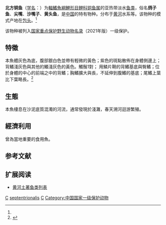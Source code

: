 {{Speciesbox
| name = 北方铜鱼
| status = NE
| status_system = IUCN3.1
| image = 
| genus = Coreius
| species = septentrionalis
| authority = {{link-en|约翰·特雷德威尔·尼科尔斯|John Treadwell Nichols|Nichols}}, 1925<ref name='id6100'>{{cite web| url =http://www.bioinfo.cn/db05/BjdwSpecies.php?action=view&id=6100| title =北方铜鱼| work =中国动物物种编目数据库| publisher =中国科学院微生物研究所| author =中国科学院动物研究所| accessdate =2009-04-11| deadurl =yes| archiveurl =https://web.archive.org/web/20160305101550/http://www.bioinfo.cn/db05/BjdwSpecies.php?action=view&id=6100| archivedate =2016-03-05}}</ref>
| synonyms = *''Coreius longibarbus''<br /><small> Mori, 1928</small>'' 
*''Coripareius septentrionalis''<br /><small>Mori, 1928</small>''
}}

'''北方铜鱼'''（[[学名|学名]]：{{lang|la|''Coreius septentrionalis''}}）为[[輻鰭魚綱|輻鰭魚綱]][[鯉形目|鯉形目]][[鲤科|鲤科]][[铜鱼属|铜鱼属]]的亚热带淡水[[鱼类|鱼类]]，俗名'''鸽子鱼'''、'''尖嘴'''、'''沙嘴子'''、'''黄头鱼'''，是[[中国|中国]]的特有物种。分布于[[黄河|黄河]]水系等。该物种的模式产地在[[包头|包头]]。<ref name='id6100'/>

该物种被列入[[国家重点保护野生动物名录|国家重点保护野生动物名录]]（2021年版）一级保护。

==特徵==
本魚體灰色為底，腹部銀白色並帶有輕微的黃色；紫色的斑點散佈在身體側邊上；背鰭淺灰色與其他的鰭淺灰色的黃色。觸鬚1對； 用鱗片鞘的背鰭基底與臀鰭；位於身體的中心的前端之中的背鰭；胸鰭擴大與長，不延伸到腹鰭的基底；尾鰭上葉比下葉略長。<ref name=FishBase>{{FishBase species|genus=Coreius| species=septentrionalis|year=2009|month=6}}</ref>

==生態==
本魚棲息在沙泥底質混濁的河流，通常發現於淺灘，春天溯河迴游繁殖。

==經濟利用==
曾為當地重要的食用魚。

== 参考文献 ==
{{reflist}}

== 扩展阅读 ==
{{refbegin}}
{{wikispecies-inline|Coreius septentrionalis|北方铜鱼}}
{{refend}}
* [[黄河土著鱼类列表|黄河土著鱼类列表]]
{{Taxonbar|from=Q2877011}}

[[Category:食用鱼|C]]
[[Category:铜鱼属|septentrionalis]]
[[Category:1925年描述的鱼类|C]]
[[Category:中国国家一级保护动物|Category:中国国家一级保护动物]]


{{Cypriniformes-stub}}